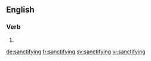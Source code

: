 ==English==

===Verb===
{{head|en|present participle}}

# {{present participle of|sanctify|lang=en}}

[[de:sanctifying]]
[[fr:sanctifying]]
[[sv:sanctifying]]
[[vi:sanctifying]]